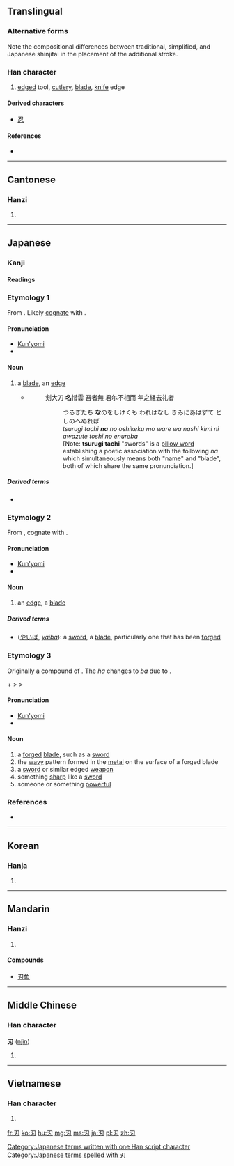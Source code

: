 {{also|刄}}
==Translingual==
{{ja-forms|刃|刃|刃}}

===Alternative forms===
Note the compositional differences between traditional, simplified, and Japanese shinjitai in the placement of the additional stroke.

===Han character===
{{Han char|rn=18|rad=刀|as=01|sn=3|four=1742<sub>0</sub>|canj=尸竹戈 (SHI)|ids=⿹[[刀]][[丿]]}}

# [[edge]]d tool, [[cutlery]], [[blade]], [[knife]] edge

====Derived characters====
* [[忍]]

====References====
* {{Han ref|kx=0136.020|dkj=01850|dj=0304.070|hdz=10320.030|uh=5203|ud=20995|bh=A462|bd=42082}}

----

==Cantonese==

===Hanzi===
{{yue-hanzi|jyut=|y=yan6}}

# {{defn|lang=yue|sort=刀01}}

----

==Japanese==
{{wikipedia|lang=ja}}
{{wikipedia|Blade}}

===Kanji===
{{ja-kanji|grade=c|rs=刀01}}

====Readings====
{{ja-readings
|goon=[[にん]] (nin)
|kanon=[[じん]] (jin)
|kun=[[は]] (ha), [[な]] (na), [[やいば]] (yaiba), {{qualifier|rare}} [[きる|き-る]] (ki-ru)
|nanori=[[ち]] (chi), [[と]] (to)
}}

===Etymology 1===
From {{etyl|ojp|ja|sort=な}}.  Likely [[cognate]] with {{etyl|ko|-}} {{term|lang=ko|날|tr=nal||blade}}.

====Pronunciation====
* [[訓読み|Kun'yomi]]
* {{IPA|lang=ja|/na/|[nä]}}

====Noun====
{{ja-noun|k|hira=な|rom=na}}

# {{context|lang=ja|sort=な|obsolete}} a [[blade]], an [[edge]]
#* {{RQ:Man'yōshū|4|616}}
#*: 剣大刀 '''名'''惜雲 吾者無 君尓不相而 年之経去礼者
#*:: つるぎたち '''な'''のをしけくも われはなし きみにあはずて としのへぬれば
#*:: ''tsurugi tachi '''na''' no oshikeku mo ware wa nashi kimi ni awazute toshi no enureba''
#*:: [Note: '''tsurugi tachi''' "swords" is a [[w:Makurakotoba|pillow word]] establishing a poetic association with the following ''na'' which simultaneously means both "name" and "blade", both of which share the same pronunciation.]

=====Derived terms=====
* {{ja-l|刀|かたな|katana}}

===Etymology 2===
From {{etyl|ojp|ja|sort=は}}, cognate with {{term|lang=ja|歯|tr=ha||tooth}}.

====Pronunciation====
* [[訓読み|Kun'yomi]]
* {{IPA|lang=ja|/ha/|[hä]}}

====Noun====
{{ja-noun|k|hira=は|rom=ha}}

# an [[edge]], a [[blade]]

=====Derived terms=====
* {{lang|ja|刃}} ([[やいば]], ''[[yaiba#Japanese|yaiba]]''): a [[sword]], a [[blade]], particularly one that has been [[forged]]

===Etymology 3===
Originally a compound of {{compound|lang=ja|sort=やいば|焼き|tr1=yaki|t1=burned, fired|刃|tr2=ha|t2=edge, blade}}.  The ''ha'' changes to ''ba'' due to {{rendaku|やいば}}.

{{IPAchar|/jaki/}} + {{IPAchar|/ha/}} > {{IPAchar|/jakiba/}} > {{IPAchar|/jaiba/}}

====Pronunciation====
* [[訓読み|Kun'yomi]]
* {{IPA|lang=ja|/ja.i.ba/|[jäibä]}}

====Noun====
{{ja-noun|k|hira=やいば|rom=yaiba}}

# a [[forged]] [[blade]], such as a [[sword]]
# the [[wavy]] pattern formed in the [[metal]] on the surface of a forged blade
# a [[sword]] or similar edged [[weapon]]
# something [[sharp]] like a [[sword]]
# someone or something [[powerful]]

===References===
* {{R:Man'yōshū 1}}

[[Category:Japanese terms written with one Han script character]]
[[Category:Japanese terms spelled with 刃]]
----

==Korean==

===Hanja===
{{ko-hanja|hangeul=인|rv=in|mr=in}}

# {{defn|lang=ko|sort=刀01}}

----

==Mandarin==

===Hanzi===
{{cmn-hanzi|pin=[[rèn]] ([[ren4]])|wg=jen<sup>4</sup>}}

# {{defn|lang=cmn|sort=刀01}}

====Compounds====
* [[刃角]]

----

==Middle Chinese==

===Han character===
'''刃''' ([[njìn]])

# {{defn|lang=zhx-mid|sort=刀01}}

----

==Vietnamese==

===Han character===
{{vi-hantu|[[nhận]], [[nhẫn]], [[nhấn]]|rs=刀01}}

# {{defn|lang=vi|sort=刀01}}

[[fr:刃]]
[[ko:刃]]
[[hu:刃]]
[[mg:刃]]
[[ms:刃]]
[[ja:刃]]
[[pl:刃]]
[[zh:刃]]